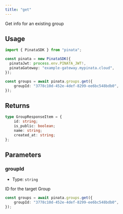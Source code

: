 ```yaml
---
title: "get"
---
```


Get info for an existing group

## Usage

```typescript
import { PinataSDK } from "pinata";

const pinata = new PinataSDK({
  pinataJwt: process.env.PINATA_JWT!,
  pinataGateway: "example-gateway.mypinata.cloud",
});

const groups = await pinata.groups.get({
	groupId: "3778c10d-452e-4def-8299-ee6bc548bdb0",
});
```

## Returns

```typescript
type GroupResponseItem = {
    id: string;
    is_public: boolean;
    name: string;
    created_at: string;
};
```

## Parameters

### groupId

- Type: `string`

ID for the target Group

```typescript
const groups = await pinata.groups.get({
	groupId: "3778c10d-452e-4def-8299-ee6bc548bdb0",
});
```
